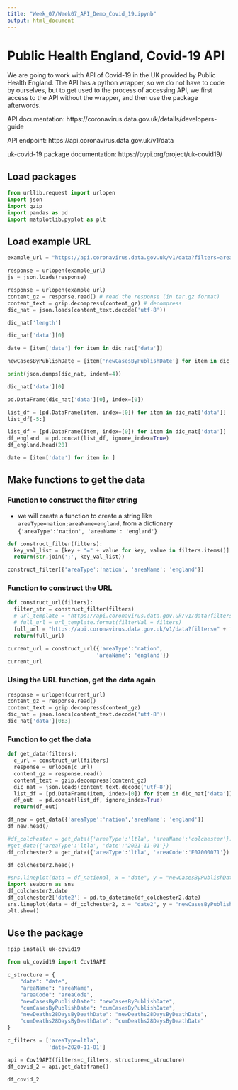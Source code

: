 ```yaml
---
title: "Week_07/Week07_API_Demo_Covid_19.ipynb"
output: html_document
---
```


# Public Health England, Covid-19 API

We are going to work with API of Covid-19 in the UK provided by Public Health England. The API has a python wrapper, so we do not have to code by ourselves, but to get used to the process of accessing API, we first access to the API without the wrapper, and then use the package afterwords.

API documentation: https://coronavirus.data.gov.uk/details/developers-guide

API endpoint: https://api.coronavirus.data.gov.uk/v1/data

uk-covid-19 package documentation: https://pypi.org/project/uk-covid19/

## Load packages




```python
from urllib.request import urlopen
import json
import gzip
import pandas as pd
import matplotlib.pyplot as plt
```

## Load example URL

```python
example_url = "https://api.coronavirus.data.gov.uk/v1/data?filters=areaType=nation;areaName=england&structure={%22date%22:%22date%22,%22areaName%22:%22areaName%22,%22areaCode%22:%22areaCode%22,%22newCasesByPublishDate%22:%22newCasesByPublishDate%22,%22cumCasesByPublishDate%22:%22cumCasesByPublishDate%22,%22newDeaths28DaysByPublishDate%22:%22newDeaths28DaysByPublishDate%22,%22cumDeaths28DaysByPublishDate%22:%22cumDeaths28DaysByPublishDate%22}"
```

```python
response = urlopen(example_url)
js = json.loads(response)
```

```python
response = urlopen(example_url)
content_gz = response.read() # read the response (in tar.gz format)
content_text = gzip.decompress(content_gz) # decompress
dic_nat = json.loads(content_text.decode('utf-8'))
```

```python
dic_nat['length']
```

```python
dic_nat['data'][0]
```

```python
date = [item['date'] for item in dic_nat['data']]
```

```python
newCasesByPublishDate = [item['newCasesByPublishDate'] for item in dic_nat['data']]
```

```python
print(json.dumps(dic_nat, indent=4))
```

```python
dic_nat['data'][0]
```

```python
pd.DataFrame(dic_nat['data'][0], index=[0])
```

```python
list_df = [pd.DataFrame(item, index=[0]) for item in dic_nat['data']]
list_df[-5:]
```

```python
list_df = [pd.DataFrame(item, index=[0]) for item in dic_nat['data']]
df_england  = pd.concat(list_df, ignore_index=True)
df_england.head(20)
```

```python
date = [item['date'] for item in ]
```

## Make functions to get the data

### Function to construct the filter string

- we will create a function to create a string like `areaType=nation;areaName=england`, from a dictionary `{'areaType':'nation', 'areaName': 'england'}`

```python
def construct_filter(filters):
  key_val_list = [key + "=" + value for key, value in filters.items()]
  return(str.join(';', key_val_list))
```

```python
construct_filter({'areaType':'nation', 'areaName': 'england'})
```

### Function to construct the URL

```python
def construct_url(filters):
  filter_str = construct_filter(filters)
  # url_template = "https://api.coronavirus.data.gov.uk/v1/data?filters={filterVal}&structure={%22date%22:%22date%22,%22areaName%22:%22areaName%22,%22areaCode%22:%22areaCode%22,%22newCasesByPublishDate%22:%22newCasesByPublishDate%22,%22cumCasesByPublishDate%22:%22cumCasesByPublishDate%22,%22newDeaths28DaysByPublishDate%22:%22newDeaths28DaysByPublishDate%22,%22cumDeaths28DaysByPublishDate%22:%22cumDeaths28DaysByPublishDate%22}"
  # full_url = url_template.format(filterVal = filters)
  full_url = "https://api.coronavirus.data.gov.uk/v1/data?filters=" + filter_str + "&structure={%22date%22:%22date%22,%22areaName%22:%22areaName%22,%22areaCode%22:%22areaCode%22,%22newCasesByPublishDate%22:%22newCasesByPublishDate%22,%22cumCasesByPublishDate%22:%22cumCasesByPublishDate%22,%22newDeaths28DaysByPublishDate%22:%22newDeaths28DaysByPublishDate%22,%22cumDeaths28DaysByPublishDate%22:%22cumDeaths28DaysByPublishDate%22}"
  return(full_url)
```

```python
current_url = construct_url({'areaType':'nation',
                            'areaName': 'england'})
current_url
```

### Using the URL function, get the data again

```python
response = urlopen(current_url)
content_gz = response.read()
content_text = gzip.decompress(content_gz)
dic_nat = json.loads(content_text.decode('utf-8'))
dic_nat['data'][0:3]
```

### Function to get the data

```python
def get_data(filters):
  c_url = construct_url(filters)
  response = urlopen(c_url)
  content_gz = response.read()
  content_text = gzip.decompress(content_gz)
  dic_nat = json.loads(content_text.decode('utf-8'))
  list_df = [pd.DataFrame(item, index=[0]) for item in dic_nat['data']]
  df_out  = pd.concat(list_df, ignore_index=True)
  return(df_out)
```

```python
df_new = get_data({'areaType':'nation','areaName': 'england'})
df_new.head()
```

```python
#df_colchester = get_data({'areaType':'ltla', 'areaName':'colchester'})
#get_data({'areaType':'ltla', 'date':'2021-11-01'})
df_colchester2 = get_data({'areaType':'ltla', 'areaCode':'E07000071'})

```

```python
df_colchester2.head()
```

```python
#sns.lineplot(data = df_national, x = "date", y = "newCasesByPublishDate" )
import seaborn as sns
df_colchester2.date
df_colchester2['date2'] = pd.to_datetime(df_colchester2.date)
sns.lineplot(data = df_colchester2, x = "date2", y = "newCasesByPublishDate" )
plt.show()
```

## Use the package

```python
!pip install uk-covid19
```

```python
from uk_covid19 import Cov19API
```

```python
c_structure = {
    "date": "date",
    "areaName": "areaName",
    "areaCode": "areaCode",
    "newCasesByPublishDate": "newCasesByPublishDate",
    "cumCasesByPublishDate": "cumCasesByPublishDate",
    "newDeaths28DaysByDeathDate": "newDeaths28DaysByDeathDate",
    "cumDeaths28DaysByDeathDate": "cumDeaths28DaysByDeathDate"
}
```

```python
c_filters = ['areaType=ltla',
             'date=2020-11-01']
```

```python
api = Cov19API(filters=c_filters, structure=c_structure)
df_covid_2 = api.get_dataframe()
```

```python
df_covid_2
```



